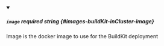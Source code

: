 
<details className="config-field" data-expandable="false" open>
<summary>

##### `image` <span class="config-field-required" data-required="false">required</span> <span class="config-field-type">string</span> <span class="config-field-default"></span> <span class="config-field-enum"></span> {#images-buildKit-inCluster-image}

Image is the docker image to use for the BuildKit deployment

</summary>



</details>
